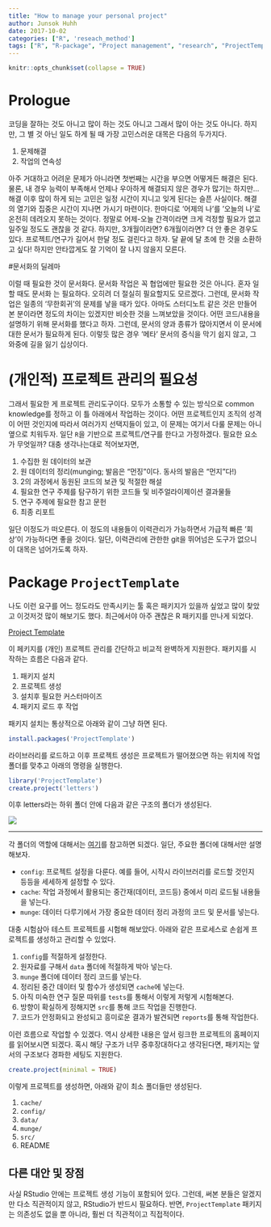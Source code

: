```yaml
---
title: "How to manage your personal project"
author: Junsok Huhh
date: 2017-10-02
categories: ["R", 'reseach_method']
tags: ["R", "R-package", "Project management", "research", "ProjectTemplate"]
---
```

  
```r
knitr::opts_chunk$set(collapse = TRUE)
```

# Prologue 

코딩을 잘하는 것도 아니고 많이 하는 것도 아니고 그래서 많이 아는 것도 아니다. 하지만, 그 별 것 아닌 일도 하게 될 때 가장 고민스러운 대목은 다음의 두가지다.  

  1. 문제해결
  2. 작업의 연속성 

아주 거대하고 어려운 문제가 아니라면 첫번째는 시간을 부으면 어떻게든 해결은 된다. 물론, 내 경우 능력이 부족해서 언제나 우아하게 해결되지 않은 경우가 많기는 하지만... 해결 이후 많이 하게 되는 고민은 일정 시간이 지니고 잊게 된다는 슬픈 사실이다. 해결의 열기와 집중은 시간이 지나면 가시기 마련이다. 한마디로 '어제의 나'를 '오늘의 나'로 온전히 데려오지 못하는 것이다. 정말로 어제-오늘 간격이라면 크게 걱정할 필요가 없고 일주일 정도도 괜찮을 것 같다. 하지만, 3개월이라면? 6개월이라면? 더 안 좋은 경우도 있다. 프로젝트/연구가 길어서 한달 정도 걸린다고 하자. 달 끝에 달 초에 한 것을 소환하고 싶다! 하지만 안타깝게도 잘 기억이 잘 나지 않을지 모른다. 

#문서화의 딜레마

이럴 때 필요한 것이 문서화다. 문서화 작업은 꼭 협업에만 필요한 것은 아니다. 혼자 일할 때도 문서화 는 필요하다. 오히려 더 절실히 필요할지도 모르겠다. 그런데, 문서화 작업은 일종의 '무한회귀'의 문제를 낳을 때가 있다. 아마도 스터디노트 같은 것은 만들어본 분이라면 정도의 차이는 있겠지만 비슷한 것을 느껴보았을 것이다. 어떤 코드/내용을 설명하기 위해 문서화를 했다고 하자. 그런데, 문서의 양과 종류가 많아지면서 이 문서에 대한 문서가 필요하게 된다. 이렇듯 많은 경우 '메타' 문서의 증식을 막기 쉽지 않고, 그 와중에 길을 잃기 십상이다.  

# (개인적) 프로젝트 관리의 필요성 

그래서 필요한 게 프로젝트 관리도구이다. 모두가 소통할 수 있는 방식으로 common knowledge를 정하고 이 틀 아래에서 작업하는 것이다. 어떤 프로젝트인지 조직의 성격이 어떤 것인지에 따라서 여러가지 선택지들이 있고, 이 문제는 여기서 다룰 문제는 아니 옆으로 치워두자. 일단 `R `을 기반으로 프로젝트/연구를 한다고 가정하겠다. 필요한 요소가 무엇일까? 대충 생각나는대로 적어보자면, 

  1. 수집한 원 데이터의 보관 
  2. 원 데이터의 정리(munging; 발음은 "먼징"이다. 동사의 발음은 "먼지"다!)
  3. 2의 과정에서 동원된 코드의 보관 및 적절한 해설 
  4. 필요한 연구 주제를 탐구하기 위한 코드들 및 비주얼라이제이션 결과물들 
  5. 연구 주제에 필요한 참고 문헌 
  6. 최종 리포트 

일단 이정도가 떠오른다. 이 정도의 내용들이 이력관리가 가능하면서 가급적 빠른 '회상'이 가능하다면 좋을 것이다. 일단, 이력관리에 관한한 git을 뛰어넘은 도구가 없으니 이 대목은 넘어가도록 하자.  

# Package `ProjectTemplate`

나도 이런 요구를 어느 정도라도 만족시키는 툴 혹은 패키지가 있을까 싶었고 많이 찾았고 이것저것 많이 해보기도 했다. 최근에서야 아주 괜찮은 R 패키지를 만나게 되었다. 

[Project Template](http://projecttemplate.net) 

이 페키지를 (개인) 프로젝트 관리를 간단하고 비교적 완벽하게 지원한다. 패키지를 시작하는 흐름은 다음과 같다. 

  1. 패키지 설치 
  2. 프로젝트 생성 
  3. 설치후 필요한 커스터마이즈 
  4. 패키지 로드 후 작업 

패키지 설치는 통상적으로 아래와 같이 그냥 하면 된다. 
```r
install.packages('ProjectTemplate')
```

라이브러리를 로드하고 이후 프로젝트 생성은 프로젝트가 떨어졌으면 하는 위치에 작업 폴더를 맞추고 아래의 명령을 실행한다. 
```r
library('ProjectTemplate')
create.project('letters')
```

이후 letters라는 하위 폴더 안에 다음과 같은 구조의 폴더가 생성된다. 

![](http://projecttemplate.net/directories.png)     

----

각 폴더의 역할에 대해서는 [여기](http://projecttemplate.net/architecture.html)를 참고하면 되겠다. 일단, 주요한 폴더에 대해서만 설명해보자. 

  * `config`: 프로젝트 설정을 다룬다. 예를 들어, 시작시 라이브러리를 로드할 것인지 등등을 세세하게 설정할 수 있다. 
  * `cache`: 작업 과정에서 활용되는 중간재(데이터, 코드등) 중에서 미리 로드될 내용들을 넣는다. 
  * `munge`: 데이터 다루기에서 가장 중요한 데이터 정리 과정의 코드 및 문서를 넣는다. 
 
대충 시험삼아 테스트 프로젝트를 시험해 해보았다. 아래와 같은 프로세스로 손쉽게 프로젝트를 생성하고 관리할 수 있었다. 

  1. `config`를 적절하게 설정한다. 
  2. 원자료를 구해서 `data` 폴더에 적절하게 박아 넣는다. 
  3. `munge` 폴더에 데이터 정리 코드를 넣는다. 
  4. 정리된 중간 데이터 및 함수가 생성되면 `cache`에 넣는다. 
  5. 아직 미숙한 연구 질문 따위를 `tests`를 통해서 이렇게 저렇게 시험해본다. 
  6. 방향이 확실하게 정해지면 `src`를 통해 코드 작업을 진행한다. 
  7. 코드가 안정화되고 완성되고 흥미로운 결과가 발견되면 `reports`를 통해 작업한다. 
  
이런 흐름으로 작업할 수 있겠다. 역시 상세한 내용은 앞서 링크한 프로젝트의 홈페이지를 읽어보시면 되겠다. 혹시 해당 구조가 너무 중후장대하다고 생각된다면, 패키지는 앞서의 구조보다 경파한 세팅도 지원한다. 

```r
create.project(minimal = TRUE)
```

이렇게 프로젝트를 생성하면, 아래와 같이 최소 폴더들만 생성된다. 

  1. `cache/` 
  2. `config/` 
  3. `data/` 
  4. `munge/` 
  5. `src/`
  6. README 
 
## 다른 대안 및 장점 

사실 RStudio 안에는 프로젝트 생성 기능이 포함되어 있다. 그런데, 써본 분들은 알겠지만 다소 직관적이지 않고, RStudio가 반드시 필요하다. 반면, `ProjectTemplate` 패키지는 의존성도 없을 뿐 아니라, 훨씬 더 직관적이고 직접적이다. 
